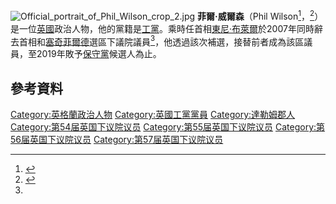 [[File:Official_portrait_of_Phil_Wilson_crop_2.jpg|thumb]]
'''菲爾·威爾森'''（Phil Wilson<ref>{{London Gazette |issue=59418 |date=13 May 2010 |startpage=8741}}</ref>，{{bd|1959年|5月31日}}<ref name="times">{{cite news |title=Victory for Blair’s aide keeps the flame alive |work=[[The_Times|The Times]] |url=http://www.timesonline.co.uk/tol/news/politics/article2107633.ece |date=20 July 2007 |accessdate=20 July 2007 |author=Fran Yeoman |archive-date=2011-06-04 |archive-url=https://web.archive.org/web/20110604151827/http://www.timesonline.co.uk/tol/news/politics/article2107633.ece |dead-url=no }}</ref>）是一位[[英國|英國]]政治人物，他的黨籍是[[工黨_(英國)|工黨]]。乘時任首相[[東尼·布萊爾|東尼·布萊爾]]於2007年同時辭去首相和[[塞奇菲爾德_(英國國會選區)|塞奇菲爾德]]選區下議院議員<ref name="times"/>，他透過該次補選，接替前者成為該區議員，至2019年敗予[[保守黨|保守黨]]候選人為止。

==參考資料==
{{Reflist}}

{{DEFAULTSORT:Wilson, Phil}}
[[Category:英格蘭政治人物|Category:英格蘭政治人物]]
[[Category:英國工黨黨員|Category:英國工黨黨員]]
[[Category:達勒姆郡人|Category:達勒姆郡人]]
[[Category:第54届英国下议院议员|Category:第54届英国下议院议员]]
[[Category:第55届英国下议院议员|Category:第55届英国下议院议员]]
[[Category:第56届英国下议院议员|Category:第56届英国下议院议员]]
[[Category:第57届英国下议院议员|Category:第57届英国下议院议员]]